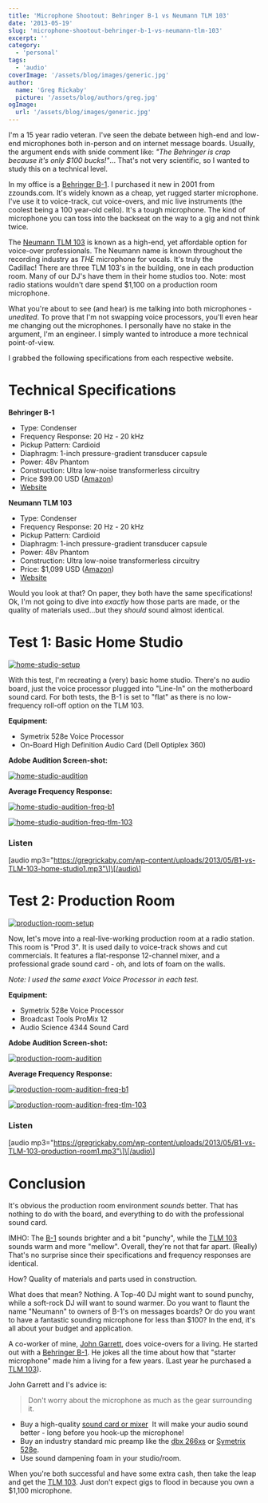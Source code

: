 ```yaml
---
title: 'Microphone Shootout: Behringer B-1 vs Neumann TLM 103'
date: '2013-05-19'
slug: 'microphone-shootout-behringer-b-1-vs-neumann-tlm-103'
excerpt: ''
category:
  - 'personal'
tags:
  - 'audio'
coverImage: '/assets/blog/images/generic.jpg'
author:
  name: 'Greg Rickaby'
  picture: '/assets/blog/authors/greg.jpg'
ogImage:
  url: '/assets/blog/images/generic.jpg'
---
```


I'm a 15 year radio veteran. I've seen the debate between high-end and low-end microphones both in-person and on internet message boards. Usually, the argument ends with snide comment like: *"The Behringer is crap because it's only $100 bucks!"*... That's not very scientific, so I wanted to study this on a technical level.

In my office is a [Behringer B-1](http://amzn.to/1boeY7p). I purchased it new in 2001 from zzounds.com. It's widely known as a cheap, yet rugged starter microphone. I've use it to voice-track, cut voice-overs, and mic live instruments (the coolest being a 100 year-old cello). It's a tough microphone. The kind of microphone you can toss into the backseat on the way to a gig and not think twice.

The [Neumann TLM 103](http://amzn.to/1gBAeKA) is known as a high-end, yet affordable option for voice-over professionals. The Neumann name is known throughout the recording industry as _THE_ microphone for vocals. It's truly the Cadillac! There are three TLM 103's in the building, one in each production room. Many of our DJ's have them in their home studios too. Note: most radio stations wouldn't dare spend $1,100 on a production room microphone.

What you're about to see (and hear) is me talking into both microphones - _unedited_. To prove that I'm not swapping voice processors, you'll even hear me changing out the microphones. I personally have no stake in the argument, I'm an engineer. I simply wanted to introduce a more technical point-of-view.

I grabbed the following specifications from each respective website.

# Technical Specifications

**Behringer B-1**

- Type: Condenser
- Frequency Response: 20 Hz - 20 kHz
- Pickup Pattern: Cardioid
- Diaphragm: 1-inch pressure-gradient transducer capsule
- Power: 48v Phantom
- Construction: Ultra low-noise transformerless circuitry
- Price $99.00 USD ([Amazon](http://amzn.to/1boeY7p))
- [Website](<https://www.behringer.com/Categories/Behringer/Microphones/Large-Diaphragm/B-1/p/P0142#googtrans(en|en)>)

**Neumann TLM 103**

- Type: Condenser
- Frequency Response: 20 Hz - 20 kHz
- Pickup Pattern: Cardioid
- Diaphragm: 1-inch pressure-gradient transducer capsule
- Power: 48v Phantom
- Construction: Ultra low-noise transformerless circuitry
- Price: $1,099 USD ([Amazon](http://amzn.to/1gBAeKA))
- [Website](https://en-de.neumann.com/tlm-103)

Would you look at that? On paper, they both have the same specifications! Ok, I'm not going to dive into _exactly_ how those parts are made, or the quality of materials used...but they _should_ sound almost identical.

# Test 1: Basic Home Studio

[![home-studio-setup](/blog/images/home-studio-setup-300x199.jpg)](https://gregrickaby.com/wp-content/uploads/2013/05/home-studio-setup.jpg)

With this test, I'm recreating a (very) basic home studio. There's no audio board, just the voice processor plugged into "Line-In" on the motherboard sound card. For both tests, the B-1 is set to "flat" as there is no low-frequency roll-off option on the TLM 103.

**Equipment:**

- Symetrix 528e Voice Processor
- On-Board High Definition Audio Card (Dell Optiplex 360)

**Adobe Audition Screen-shot:**

[![home-studio-audition](/blog/images/home-studio-audition-300x180.png)](https://gregrickaby.com/wp-content/uploads/2013/05/home-studio-audition.png)

**Average Frequency Response:**

[![home-studio-audition-freq-b1](/blog/images/home-studio-audition-freq-b1-300x180.png)](https://gregrickaby.com/wp-content/uploads/2013/05/home-studio-audition-freq-b1.png)

[![home-studio-audition-freq-tlm-103](/blog/images/home-studio-audition-freq-tlm-103-300x180.png)](https://gregrickaby.com/wp-content/uploads/2013/05/home-studio-audition-freq-tlm-103.png)

### Listen

\[audio mp3="https://gregrickaby.com/wp-content/uploads/2013/05/B1-vs-TLM-103-home-studio1.mp3"\]\[/audio\]

# Test 2: Production Room

[![production-room-setup](/blog/images/production-room-setup-300x199.jpg)](https://gregrickaby.com/wp-content/uploads/2013/05/production-room-setup.jpg)

Now, let's move into a real-live-working production room at a radio station. This room is "Prod 3". It is used daily to voice-track shows and cut commercials. It features a flat-response 12-channel mixer, and a professional grade sound card - oh, and lots of foam on the walls.

_Note: I used the same exact Voice Processor in each test._

**Equipment:**

- Symetrix 528e Voice Processor
- Broadcast Tools ProMix 12
- Audio Science 4344 Sound Card

**Adobe Audition Screen-shot:**

[![production-room-audition](/blog/images/production-room-audition-300x180.png)](https://gregrickaby.com/wp-content/uploads/2013/05/production-room-audition.png)

**Average Frequency Response:**

[![production-room-audition-freq-b1](/blog/images/production-room-audition-freq-b1-300x180.png)](https://gregrickaby.com/wp-content/uploads/2013/05/production-room-audition-freq-b1.png)

[![production-room-audition-freq-tlm-103](/blog/images/production-room-audition-freq-tlm-103-300x180.png)](https://gregrickaby.com/wp-content/uploads/2013/05/production-room-audition-freq-tlm-103.png)

### Listen

\[audio mp3="https://gregrickaby.com/wp-content/uploads/2013/05/B1-vs-TLM-103-production-room1.mp3"\]\[/audio\]

# Conclusion

It's obvious the production room environment *sounds* better. That has nothing to do with the board, and everything to do with the professional sound card.

IMHO: The [B-1](http://amzn.to/1boeY7p) sounds brighter and a bit "punchy", while the [TLM 103](http://amzn.to/1gBAeKA) sounds warm and more "mellow". Overall, they're not that far apart. (Really) That's no surprise since their specifications and frequency responses are identical.

How? Quality of materials and parts used in construction.

What does that mean? Nothing. A Top-40 DJ might want to sound punchy, while a soft-rock DJ will want to sound warmer. Do you want to flaunt the name "Neumann" to owners of B-1's on messages boards? Or do you want to have a fantastic sounding microphone for less than $100? In the end, it's all about your budget and application.

A co-worker of mine, [John Garrett](https://www.facebook.com/john.g.yuhas), does voice-overs for a living. He started out with a [Behringer B-1](http://amzn.to/1boeY7p). He jokes all the time about how that "starter microphone" made him a living for a few years. (Last year he purchased a [TLM 103](http://amzn.to/1gBAeKA)).

John Garrett and I's advice is:

> Don't worry about the microphone as much as the gear surrounding it.

- Buy a high-quality [sound card or mixer](https://amzn.to/3aXMhDG)  It will make your audio sound better - long before you hook-up the microphone!
- Buy an industry standard mic preamp like the [dbx 266xs](https://amzn.to/2uKZ2Rh) or [Symetrix 528e](http://amzn.to/GVhxVc).
- Use sound dampening foam in your studio/room.

When you're both successful and have some extra cash, then take the leap and get the [TLM 103](http://amzn.to/1gBAeKA). Just don't expect gigs to flood in because you own a $1,100 microphone.
